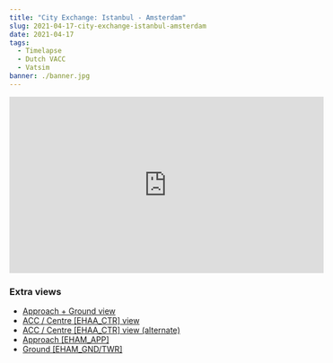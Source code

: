 ```yaml
---
title: "City Exchange: Istanbul - Amsterdam"
slug: 2021-04-17-city-exchange-istanbul-amsterdam
date: 2021-04-17
tags:
  - Timelapse
  - Dutch VACC
  - Vatsim
banner: ./banner.jpg
---
```


<iframe width="560" height="315" src="https://www.youtube.com/embed/9JDNfTWg4pU" title="YouTube video player" frameborder="0" allow="accelerometer; autoplay; clipboard-write; encrypted-media; gyroscope; picture-in-picture" allowfullscreen></iframe>

### Extra views
- [Approach + Ground view](https://youtu.be/9JDNfTWg4pU​)
- [ACC / Centre [EHAA_CTR] view](https://youtu.be/JQ7S2VTe8As​)
- [ACC / Centre [EHAA_CTR] view (alternate)](https://youtu.be/OlodbF1iEOY​)
- [Approach [EHAM_APP]](https://youtu.be/N7tD9y1YMHg​)
- [Ground [EHAM_GND/TWR]](https://youtu.be/clYDkPE6D0o​)
